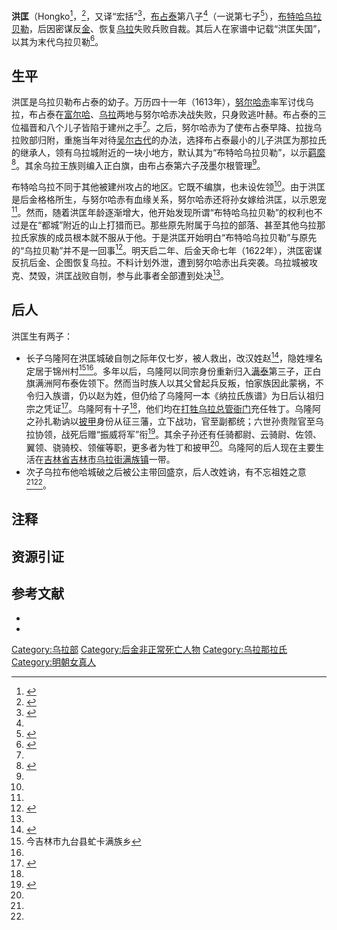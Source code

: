 {{Infobox Biography
| subject_name   = 洪匡 
| image_name     = 
| image_size     = 
| image_caption  = 
| date_of_birth  = 不詳
| place_of_birth = [[烏拉|烏拉]]
| date_of_death  = 1622年
| place_of_death = [[後金|後金]][[烏拉|烏拉]]
| occupation     = [[打牲乌拉|布特哈乌拉]][[贝勒|贝勒]]
}}

'''洪匡'''（Hongko<ref>{{harvnb|李林|2006|p=135}}</ref>，{{BD|?||1622年||catIdx=E}}<ref name="简史164">{{harvnb|赵东升|宋占荣|1992|p=164}}</ref>，又译“宏括”<ref>{{harvnb|赵东升|宋占荣|1992|p=142}}</ref>，[[布占泰|布占泰]]第八子<ref name="简史164"/>（一说第七子<ref name="宗谱137">{{harvnb|李林|2006|p=137}}</ref>），[[打牲乌拉|布特哈乌拉]][[贝勒|贝勒]]，后因密谋反[[后金|金]]、恢复[[乌拉|乌拉]]失败兵败自裁。其后人在家谱中记载“洪匡失国”，以其为末代乌拉贝勒<ref name="宗谱133">{{harvnb|李林|2006|p=133}}</ref>。

==生平==
洪匡是乌拉贝勒布占泰的幼子。万历四十一年（1613年），[[努尔哈赤|努尔哈赤]]率军讨伐乌拉，布占泰在[[富尔哈城|富尔哈]]、[[乌拉城|乌拉]]两地与努尔哈赤决战失败，只身败逃叶赫。布占泰的三位福晋和八个儿子皆陷于建州之手<ref name="宗谱137"/>。之后，努尔哈赤为了使布占泰早降、拉拢乌拉败部归附，重施当年对待[[吴尔古代|吴尔古代]]的办法，选择布占泰最小的儿子洪匡为那拉氏的继承人，领有乌拉城附近的一块小地方，默认其为“布特哈乌拉贝勒”，以示[[羁縻|羁縻]]<ref name="简史94">{{harvnb|赵东升|宋占荣|1992|p=94}}</ref>。其余乌拉王族则编入正白旗，由布占泰第六子茂墨尔根管理<ref name="简史94"/>。

布特哈乌拉不同于其他被建州攻占的地区。它既不编旗，也未设佐领<ref name="简史94"/>。由于洪匡是后金格格所生，与努尔哈赤有血缘关系，努尔哈赤还将孙女嫁给洪匡，以示恩宠<ref name="简史94"/>。然而，随着洪匡年龄逐渐增大，他开始发现所谓“布特哈乌拉贝勒”的权利也不过是在“都城”附近的山上打猎而已。那些原先附属于乌拉的部落、甚至其他乌拉那拉氏家族的成员根本就不服从于他。于是洪匡开始明白“布特哈乌拉贝勒”与原先的“乌拉贝勒”并不是一回事<ref name="简史95">{{harvnb|赵东升|宋占荣|1992|p=95}}</ref>。明天启二年、后金天命七年（1622年），洪匡密谋反抗后金、企图恢复乌拉。不料计划外泄，遭到努尔哈赤出兵突袭。乌拉城被攻克、焚毁，洪匡战败自刎，参与此事者全部遭到处决<ref name="简史95"/>。

==后人==
洪匡生有两子：

*长子乌隆阿在洪匡城破自刎之际年仅七岁，被人救出，改汉姓赵<ref name="简史143">{{harvnb|赵东升|宋占荣|1992|p=143}}</ref>，隐姓埋名定居于锦州村<ref group=N>今吉林市九台县虻卡满族乡</ref><ref name="宗谱137"/>。多年以后，乌隆阿以同宗身份重新归入[[满泰|满泰]]第三子，正白旗满洲阿布泰佐领下。然而当时族人以其父曾起兵反叛，怕家族因此蒙祸，不令归入族谱，仍以赵为姓，但仍给了乌隆阿一本《纳拉氏族谱》为日后认祖归宗之凭证<ref>{{harvnb|赵东升|宋占荣|1992|p=121}}</ref>。乌隆阿有十子<ref name="宗谱137"/>，他们均在[[打牲乌拉总管衙门|打牲乌拉总管衙门]]充任牲丁。乌隆阿之孙扎勒讷以[[披甲人|披甲]]身份从征三藩，立下战功，官至副都统；六世孙贵陛官至乌拉协领，战死后赠“振威将军”衔<ref name="简史156">{{harvnb|赵东升|宋占荣|1992|p=156}}</ref>。其余子孙还有任骑都尉、云骑尉、佐领、翼领、骁骑校、领催等职，更多者为牲丁和披甲<ref name="简史156"/>。乌隆阿的后人现在主要生活在[[吉林省|吉林省]][[吉林市|吉林市]][[乌拉街满族镇|乌拉街满族镇]]一带。
*次子乌拉布他哈城破之后被公主带回盛京，后人改姓讷，有不忘祖姓之意<ref name="简史143"/><ref name="简史156"/>。

==注释==
<div class="references-small">
<references group="N"/>
</div>

==资源引证==
{{Reflist}}

==参考文献==
*{{Cite journal|last=赵东升|first=|last2=宋占荣|first2=|title=《乌拉国简史》|publisher=中共永吉县委史志办公室|month= | year=1992|isbn=|ref=harv}}
*{{Cite journal|last=李林|first=|title=《满族宗谱研究》|publisher=辽宁民族出版社|month= | year=2006|isbn=7807221712|ref=harv}}

{{start box}}
{{s-before|[[布占泰|布占泰]]|乌拉国主}}
{{s-title|[[乌拉|布特哈乌拉贝勒]]|1613年-1622年}}
{{s-after|无|亡于[[后金|后金]]}}
{{end box}}

[[Category:乌拉部|Category:乌拉部]]
[[Category:后金非正常死亡人物|Category:后金非正常死亡人物]]
[[Category:乌拉那拉氏|Category:乌拉那拉氏]]
[[Category:明朝女真人|Category:明朝女真人]]